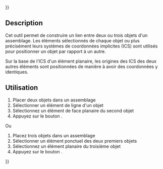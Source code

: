 {{UnfinishedDocu{{#translation:}}}}
<languages/>

{{Docnav/fr
|[[Assembly3_ConstraintSymmetricLine/fr|Contrainte symétrie par une ligne]]
|[[Assembly3_ConstraintPointsVertical/fr|Contrainte alignement vertical]]
|[[Assembly3_Workbench/fr|Assembly3]]
|IconL=Assembly_ConstraintSymmetricLine.svg
|IconR=Assembly_ConstraintPointsVertical.svg
|IconC=Assembly3_workbench_icon.svg
}}

{{GuiCommand/fr
|Name=Assembly3 ConstraintPointsHorizontal
|Name/fr=Assembly3 Contrainte alignement horizontal
|Icon=Assembly_ConstraintPointsHorizontal.svg
|Workbenches=[[Assembly3_Workbench/fr|Assembly3]]
}}

== Description ==

Cet outil permet de construire un lien entre deux ou trois objets d'un assemblage. Les éléments sélectionnés de chaque objet ou plus précisément leurs systèmes de coordonnées implicites (ICS) sont utilisés pour positionner un objet par rapport à un autre.

Sur la base de l'ICS d'un élément planaire, les origines des ICS des deux autres éléments sont positionnées de manière à avoir des coordonnées y identiques.

== Utilisation == 

# Placer deux objets dans un assemblage
# Sélectionner un élément de ligne d'un objet
# Sélectionnez un élément de face planaire du second objet
# Appuyez sur le bouton {{Button|[[Image:Assembly_ConstraintPointsHorizontal.svg|16px]] [[Assembly3_ConstraintPointsHorizontal/fr|Points horizontal]]}}.

Ou

# Placez trois objets dans un assemblage
# Sélectionner un élément ponctuel des deux premiers objets
# Sélectionnez un élément planaire du troisième objet
# Appuyez sur le bouton {{Button|[[Image:Assembly_ConstraintPointsHorizontal.svg|16px]] [[Assembly3_ConstraintPointsHorizontal/fr|Points horizontal]]}}.

   
{{Docnav/fr
|[[Assembly3_ConstraintSymmetricLine/fr|Contrainte symétrie par une ligne]]
|[[Assembly3_ConstraintPointsVertical/fr|Contrainte alignement vertical]]
|[[Assembly3_Workbench/fr|Assembly3]]
|IconL=Assembly_ConstraintSymmetricLine.svg
|IconR=Assembly_ConstraintPointsVertical.svg
|IconC=Assembly3_workbench_icon.svg
}}

{{Userdocnavi{{#translation:}}}}